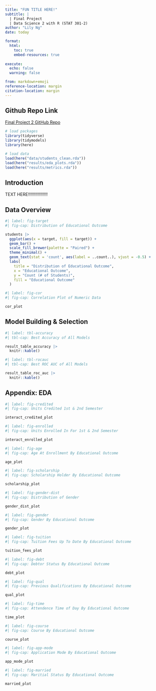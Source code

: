 ```yaml
---
title: "FUN TITLE HERE!"
subtitle: |
  | Final Project 
  | Data Science 2 with R (STAT 301-2)
author: "Lily Ng"
date: today

format:
  html:
    toc: true
    embed-resources: true
    
execute:
  echo: false
  warning: false

from: markdown+emoji 
reference-location: margin
citation-location: margin
---
```


::: {.callout-tip icon="false"}
## Github Repo Link

[Final Project 2 GitHub Repo](https://github.com/stat301-2-2024-winter/final-project-2-lilyng3.git)
:::

```r
# load packages
library(tidyverse)
library(tidymodels)
library(here)

# load data
load(here("data/students_clean.rda"))
load(here("results/eda_plots.rda"))
load(here("results/metrics.rda"))


```

## Introduction

TEXT HERE!!!!!!!!!!!!!!!!

## Data Overview

```r
#| label: fig-target
#| fig-cap: Distribution of Educational Outcome

students |> 
  ggplot(aes(x = target, fill = target)) +
  geom_bar() +
  scale_fill_brewer(palette = "Paired") +  
  theme_minimal() +
  geom_text(stat = 'count', aes(label = ..count..), vjust = -0.5) +
  labs(
    title = "Distribution of Educational Outcome",
    x = "Educational Outcome",
    y = "Count (# of Students)",
    fill = "Educational Outcome"
  )

```

```r
#| label: fig-cor
#| fig-cap: Correlation Plot of Numeric Data

cor_plot
```

## Model Building & Selection
```r
#| label: tbl-accuracy
#| tbl-cap: Best Accuracy of All Models

result_table_accuracy |> 
  knitr::kable() 
```

```r
#| label: tbl-rocauc
#| tbl-cap: Best ROC AUC of All Models

result_table_roc_auc |> 
  knitr::kable()
```

## Appendix: EDA 
```r
#| label: fig-credited
#| fig-cap: Units Credited 1st & 2nd Semester

interact_credited_plot
```

```r
#| label: fig-enrolled
#| fig-cap: Units Enrolled In For 1st & 2nd Semester

interact_enrolled_plot
```

```r
#| label: fig-age
#| fig-cap: Age At Enrollment By Educational Outcome

age_plot
```

```r
#| label: fig-scholarship
#| fig-cap: Scholarship Holder By Educational Outcome

scholarship_plot
```

```r
#| label: fig-gender-dist
#| fig-cap: Distribution of Gender

gender_dist_plot
```

```r
#| label: fig-gender
#| fig-cap: Gender By Educational Outcome

gender_plot
```

```r
#| label: fig-tuition
#| fig-cap: Tuition Fees Up To Date By Educational Outcome

tuition_fees_plot
```

```r
#| label: fig-debt
#| fig-cap: Debtor Status By Educational Outcome

debt_plot
```

```r
#| label: fig-qual
#| fig-cap: Previous Qualifications By Educational Outcome

qual_plot
```

```r
#| label: fig-time
#| fig-cap: Attendence Time of Day By Educational Outcome

time_plot
```

```r
#| label: fig-course
#| fig-cap: Course By Educational Outcome

course_plot
```

```r
#| label: fig-app-mode
#| fig-cap: Application Mode By Educational Outcome

app_mode_plot
```

```r
#| label: fig-married
#| fig-cap: Maritial Status By Educational Outcome

married_plot
```

